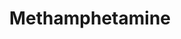 ---
title: Methamphetamine
aka:
  - meth
  - crystal
  - tina
duration_chart_title: Oral Duration of Methamphetamine
duration_chart:
  total: 8–12 hours
  onset: 15–45 minutes
  coming_up: 1–3 hours
  plateau: 3–5 hours
  coming_down: 3–4 hours
  after_effects: 12–24 hours
positive_effects: euphoria, stimulation, increased sociability
neutral_effects: decreased appetite, increased heart rate
negative_effects: muscle tension, insomnia, anxiety
image_location: /src/assets/Images/Methamphetamine/Methamphetamine (structural formula).png
dosage_table:
  title: Oral Dosage of Methamphetamine
  threshold: <5 mg
  light: 5–10 mg
  common: 10–25 mg
  strong: 25–50 mg
  heavy: 50+ mg
--- 